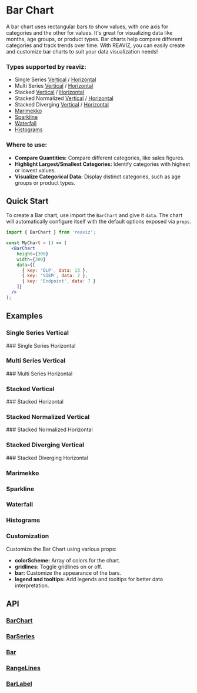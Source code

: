 
<Meta of={BarChartVerticalStory} />
<Meta of={BarChartHorizontal} />
<Meta of={BarChartHorizontalMultiSeries} />
<Meta of={BarChartVerticalMultiSeries} />
<Meta of={SparklineChart} />
<Meta of={BarChartVerticalHistogram} />

# Bar Chart
A bar chart uses rectangular bars to show values, with one axis for categories and the other for values. 
It's great for visualizing data like months, age groups, or product types. 
Bar charts help compare different categories and track trends over time. 
With REAVIZ, you can easily create and customize bar charts to suit your data visualization needs!

### Types supported by reaviz:

- Single Series [Vertical](/docs/charts/bar-chart#single-series-vertical) / [Horizontal](/docs/charts/bar-chart#single-series-horizontal)
- Multi Series [Vertical](/docs/charts/bar-chart#multi-series-vertical) / [Horizontal](/docs/charts/bar-chart#multi-series-horizontal)
- Stacked [Vertical](/docs/charts/bar-chart#stacked-vertical) / [Horizontal](/docs/charts/bar-chart#stacked-horizontal)
- Stacked Normalized [Vertical](/docs/charts/bar-chart#stacked-normalized-vertical) / [Horizontal](/docs/charts/bar-chart#stacked-normalized-horizontal)
- Stacked Diverging [Vertical](/docs/charts/bar-chart#stacked-diverging-vertical) / [Horizontal](/docs/charts/bar-chart#stacked-diverging-horizontal)
- [Marimekko](/docs/charts/bar-chart#marimekko)
- [Sparkline](/docs/charts/bar-chart#sparkline)
- [Waterfall](/docs/charts/bar-chart#waterfall)
- [Histograms](/docs/charts/bar-chart#histograms)

### Where to use:
- **Compare Quantities:** Compare different categories, like sales figures.
- **Highlight Largest/Smallest Categories:** Identify categories with highest or lowest values.
- **Visualize Categorical Data:** Display distinct categories, such as age groups or product types.

## Quick Start
To create a Bar chart, use import the `BarChart` and give it `data`. The chart
will automatically configure itself with the default options exposed via `props`.

```jsx
import { BarChart } from 'reaviz';

const MyChart = () => (
  <BarChart
    height={300}
    width={300}
    data={[
      { key: 'DLP', data: 13 },
      { key: 'SIEM', data: 2 },
      { key: 'Endpoint', data: 7 }
    ]}
  />
);
```

## Examples

### Single Series Vertical
<ToggleCanvas of={BarChartVerticalStory.Simple} storybook="charts-bar-chart-vertical-single-series--simple" />
### Single Series Horizontal
<ToggleCanvas of={BarChartHorizontal.Simple} storybook="charts-bar-chart-horizontal-single-series--simple" />

### Multi Series Vertical
<ToggleCanvas of={BarChartVerticalMultiSeries.Simple} storybook="charts-bar-chart-vertical-multi-series--simple" />
### Multi Series Horizontal
<ToggleCanvas of={BarChartHorizontalMultiSeries.Simple} storybook="charts-bar-chart-horizontal-multi-series--simple" />

### Stacked Vertical
<ToggleCanvas of={BarChartVerticalMultiSeries.Stacked} storybook="charts-bar-chart-vertical-multi-series--stacked" />
### Stacked Horizontal
<ToggleCanvas of={BarChartHorizontalMultiSeries.Stacked} storybook="charts-bar-chart-horizontal-multi-series--stacked" />

### Stacked Normalized Vertical
<ToggleCanvas of={BarChartVerticalMultiSeries.StackedNormalized} storybook="charts-bar-chart-vertical-multi-series--stacked-normalized" />
### Stacked Normalized Horizontal
<ToggleCanvas of={BarChartHorizontalMultiSeries.StackedNormalized} storybook="charts-bar-chart-horizontal-multi-series--stacked-normalized" />

### Stacked Diverging Vertical
<ToggleCanvas of={BarChartVerticalMultiSeries.StackedDiverging} storybook="charts-bar-chart-vertical-multi-series--stacked-diverging" />
### Stacked Diverging Horizontal
<ToggleCanvas of={BarChartHorizontalMultiSeries.StackedDiverging} storybook="charts-bar-chart-horizontal-multi-series--stacked-diverging" />

### Marimekko
<ToggleCanvas of={BarChartVerticalMultiSeries.Marimekko} storybook="charts-bar-chart-vertical-multi-series--marimekko" />

### Sparkline
<ToggleCanvas of={SparklineChart.Bar} storybook="charts-sparkline--bar" />

### Waterfall
<ToggleCanvas of={BarChartHorizontal.Waterfall} storybook="charts-bar-chart-horizontal-single-series--waterfall" />

### Histograms
<ToggleCanvas of={BarChartVerticalHistogram.Dates} storybook="charts-bar-chart-vertical-histogram--dates" />

### Customization

Customize the Bar Chart using various props:

- **colorScheme:** Array of colors for the chart.
- **gridlines:** Toggle gridlines on or off.
- **bar:** Customize the appearance of the bars.
- **legend and tooltips:** Add legends and tooltips for better data interpretation.


## API
### [BarChart](https://github.com/reaviz/reaviz/blob/master/src/BarChart/BarChart.tsx)
<PropsTable name="BarChart" />

### [BarSeries](https://github.com/reaviz/reaviz/blob/master/src/BarChart/BarSeries/BarSeries.tsx)
<PropsTable name="BarSeries" />

### [Bar](https://github.com/reaviz/reaviz/blob/master/src/BarChart/BarSeries/Bar.tsx)
<PropsTable name="Bar" />

### [RangeLines](https://github.com/reaviz/reaviz/blob/master/src/BarChart/BarSeries/RangeLines.tsx)
<PropsTable name="RangeLines" />

### [BarLabel](https://github.com/reaviz/reaviz/blob/master/src/BarChart/BarSeries/BarLabel.tsx)
<PropsTable name="BarLabel" />
